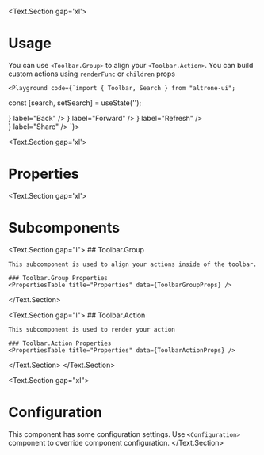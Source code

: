 
<BluePrint title="Toolbar" description="This component is used to build a toolbar with different actions" />

<Text.Section gap='xl'>
  # Usage

  You can use `<Toolbar.Group>` to align your `<Toolbar.Action>`. You can build custom actions using `renderFunc` or `children` props

    <Playground code={`import { Toolbar, Search } from "altrone-ui";

const [search, setSearch] = useState('');

<Toolbar>
  <Toolbar.Group weight={0}>
    <Toolbar.Action icon={<Icon i="arrow_back" />} label="Back" />
    <Toolbar.Action icon={<Icon i="arrow_forward" />} label="Forward" />
  </Toolbar.Group>
  <Toolbar.Group weight={0}>
    <Toolbar.Action icon={<Icon i="refresh" />} label="Refresh" />
  </Toolbar.Group>
  <Toolbar.Group>
    <Toolbar.Action label="Address bar" showLabel={false}>
      <Search value={search} onChange={setSearch} />
    </Toolbar.Action>
  </Toolbar.Group>
  <Toolbar.Group weight={0}>
    <Toolbar.Action icon={<Icon i="ios_share" />} label="Share" />
  </Toolbar.Group>
</Toolbar>
`}>
      <ToolbarDemo />
    </Playground>
</Text.Section>

<Text.Section gap='xl'>
  # Properties
  <PropertiesTable title="Properties" data={ToolbarProps} />
</Text.Section>

<Text.Section gap='xl'>
  # Subcomponents

  <Text.Section gap="l">
    ## Toolbar.Group

    This subcomponent is used to align your actions inside of the toolbar.

    ### Toolbar.Group Properties
    <PropertiesTable title="Properties" data={ToolbarGroupProps} />
  </Text.Section>

  <Text.Section gap="l">
    ## Toolbar.Action

    This subcomponent is used to render your action

    ### Toolbar.Action Properties
    <PropertiesTable title="Properties" data={ToolbarActionProps} />
  </Text.Section>
</Text.Section>

<Text.Section gap="xl">
  # Configuration
  This component has some configuration settings. Use `<Configuration>` component to override component configuration.
  <ConfigTable filter="toolbar." />
</Text.Section>